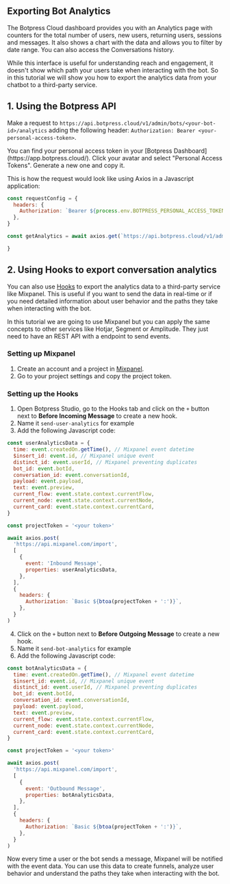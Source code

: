 
## Exporting Bot Analytics

The Botpress Cloud dashboard provides you with an Analytics page with counters for the total number of users, new users, returning users, sessions and messages. It also shows a chart with the data and allows you to filter by date range. You can also access the Conversations history.

While this interface is useful for understanding reach and engagement, it doesn't show which path your users take when interacting with the bot. So in this tutorial we will show you how to export the analytics data from your chatbot to a third-party service.

## 1. Using the Botpress API

Make a request to `https://api.botpress.cloud/v1/admin/bots/<your-bot-id>/analytics` adding the following header: `Authorization: Bearer <your-personal-access-token>`.

<Callout type="note">
  You can find your personal access token in your [Botpress Dashboard](https://app.botpress.cloud/). Click your avatar
  and select "Personal Access Tokens". Generate a new one and copy it.
</Callout>

This is how the request would look like using Axios in a Javascript application:

```js
const requestConfig = {
  headers: {
    Authorization: `Bearer ${process.env.BOTPRESS_PERSONAL_ACCESS_TOKEN}`,
  },
}

const getAnalytics = await axios.get(`https://api.botpress.cloud/v1/admin/${botId}/analytics`, requestConfig)

}
```

## 2. Using Hooks to export conversation analytics

You can also use [Hooks](../studio/hooks) to export the analytics data to a third-party service like Mixpanel. This is useful if you want to send the data in real-time or if you need detailed information about user behavior and the paths they take when interacting with the bot.

In this tutorial we are going to use Mixpanel but you can apply the same concepts to other services like Hotjar, Segment or Amplitude. They just need to have an REST API with a endpoint to send events.

### Setting up Mixpanel

1. Create an account and a project in [Mixpanel](https://mixpanel.com/).
2. Go to your project settings and copy the project token.

### Setting up the Hooks

1. Open Botpress Studio, go to the Hooks tab and click on the `+` button next to **Before Incoming Message** to create a new hook.
2. Name it `send-user-analytics` for example
3. Add the following Javascript code:

```js
const userAnalyticsData = {
  time: event.createdOn.getTime(), // Mixpanel event datetime
  $insert_id: event.id, // Mixpanel unique event
  distinct_id: event.userId, // Mixpanel preventing duplicates
  bot_id: event.botId,
  conversation_id: event.conversationId,
  payload: event.payload,
  text: event.preview,
  current_flow: event.state.context.currentFlow,
  current_node: event.state.context.currentNode,
  current_card: event.state.context.currentCard,
}

const projectToken = '<your token>'

await axios.post(
  'https://api.mixpanel.com/import',
  [
    {
      event: 'Inbound Message',
      properties: userAnalyticsData,
    },
  ],
  {
    headers: {
      Authorization: `Basic ${btoa(projectToken + ':')}`,
    },
  }
)
```

4. Click on the `+` button next to **Before Outgoing Message** to create a new hook.
5. Name it `send-bot-analytics` for example
6. Add the following Javascript code:

```js
const botAnalyticsData = {
  time: event.createdOn.getTime(), // Mixpanel event datetime
  $insert_id: event.id, // Mixpanel unique event
  distinct_id: event.userId, // Mixpanel preventing duplicates
  bot_id: event.botId,
  conversation_id: event.conversationId,
  payload: event.payload,
  text: event.preview,
  current_flow: event.state.context.currentFlow,
  current_node: event.state.context.currentNode,
  current_card: event.state.context.currentCard,
}

const projectToken = '<your token>'

await axios.post(
  'https://api.mixpanel.com/import',
  [
    {
      event: 'Outbound Message',
      properties: botAnalyticsData,
    },
  ],
  {
    headers: {
      Authorization: `Basic ${btoa(projectToken + ':')}`,
    },
  }
)
```

<Callout type="info">
  Now every time a user or the bot sends a message, Mixpanel will be notified with the event data. You can use this data
  to create funnels, analyze user behavior and understand the paths they take when interacting with the bot.
</Callout>
